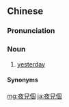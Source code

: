 {{also|夜儿个}}
==Chinese==
{{zh-forms|s=夜儿个}}

===Pronunciation===
{{zh-pron
|m=yèrge
|cat=n
}}

===Noun===
{{zh-noun}}

# {{lb|zh|dialectal}} [[yesterday]]

====Synonyms====
{{zh-dial|昨天}}

{{zh-cat|Time}}

[[mg:夜兒個]]
[[ja:夜兒個]]